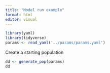 ```yaml
---
title: "Model run example"
format: html
editor: visual
---
```


```r
library(yaml)
library(tidyverse)
params <- read_yaml('../params/params.yaml')

```
Create a starting population

```r

dd <- generate_pop(params)
dd

```
